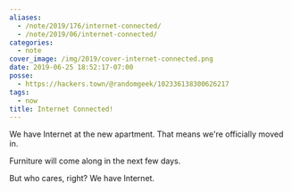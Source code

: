```yaml
---
aliases:
  - /note/2019/176/internet-connected/
  - /note/2019/06/internet-connected/
categories:
  - note
cover_image: /img/2019/cover-internet-connected.png
date: 2019-06-25 18:52:17-07:00
posse:
  - https://hackers.town/@randomgeek/102336138300626217
tags:
  - now
title: Internet Connected!
---
```


We have Internet at the new apartment. That means we're officially moved in.

Furniture will come along in the next few days.

But who cares, right? We have Internet.

